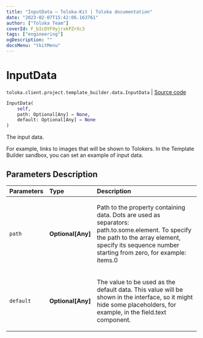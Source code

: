 ```yaml
---
title: "InputData — Toloka-Kit | Toloka documentation"
date: "2023-02-07T15:42:06.163761"
author: ["Toloka Team"]
coverId: F_bIcOYF9yjrxkPZrXc3
tags: ["engineering"]
ogDescription: ""
docsMenu: "tkitMenu"
---
```


# InputData
`toloka.client.project.template_builder.data.InputData` | [Source code](https://github.com/Toloka/toloka-kit/blob/v1.1.3/src/client/project/template_builder/data.py#L42)

```python
InputData(
    self,
    path: Optional[Any] = None,
    default: Optional[Any] = None
)
```

The input data.

For example, links to images that will be shown to Tolokers. In the Template Builder sandbox, you can
set an example of input data.

## Parameters Description

| Parameters | Type | Description |
| :----------| :----| :-----------|
`path`|**Optional\[Any\]**|<p>Path to the property containing data. Dots are used as separators: path.to.some.element. To specify the path to the array element, specify its sequence number starting from zero, for example: items.0</p>
`default`|**Optional\[Any\]**|<p>The value to be used as the default data. This value will be shown in the interface, so it might hide some placeholders, for example, in the field.text component.</p>